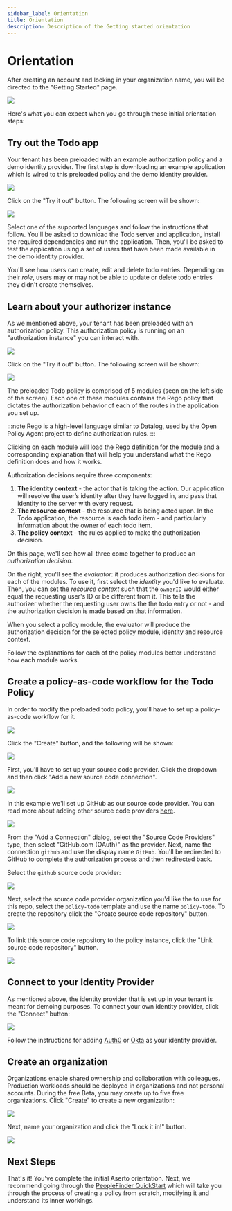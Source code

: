 ```yaml
---
sidebar_label: Orientation
title: Orientation
description: Description of the Getting started orientation
---
```


# Orientation

After creating an account and locking in your organization name, you will be directed to the "Getting Started" page.

<img src="/getting-started-page.png" />

Here's what you can expect when you go through these initial orientation steps:

## Try out the Todo app
Your tenant has been preloaded with an example authorization policy and a demo identity provider. The first step is downloading an example application which is wired to this preloaded policy and the demo identity provider.

<img src="/step-try-todo-app.png" />

Click on the "Try it out" button. The following screen will be shown:

<img src="/download-todo-app.png" />

Select one of the supported languages and follow the instructions that follow. You'll be asked to download the Todo server and application, install the required dependencies and run the application. Then, you'll be asked to test the application using a set of users that have been made available in the demo identity provider.

You'll see how users can create, edit and delete todo entries. Depending on their _role_, users may or may not be able to update or delete todo entries they didn't create themselves.

## Learn about your authorizer instance

As we mentioned above, your tenant has been preloaded with an authorization policy. This authorization policy is running on an "authorization instance" you can interact with.

<img src="/step-learn-about-authorizer.png" />

Click on the "Try it out" button. The following screen will be shown:

<img src="/todo-orientation-page.png" />

The preloaded Todo policy is comprised of 5 modules (seen on the left side of the screen). Each one of these modules contains the Rego policy that dictates the authorization behavior of each of the routes in the application you set up.

:::note
Rego is a high-level language similar to Datalog, used by the Open Policy Agent project to define authorization rules.
:::

Clicking on each module will load the Rego definition for the module and a corresponding explanation that will help you understand what the Rego definition does and how it works.

Authorization decisions require three components:

1. **The identity context** - the actor that is taking the action. Our application will resolve the user’s identity after they have logged in, and pass that identity to the server with every request.
2. **The resource context** - the resource that is being acted upon. In the Todo application, the resource is each todo item - and particularly information about the owner of each todo item.
3. **The policy context** - the rules applied to make the authorization decision.

On this page, we'll see how all three come together to produce an _authorization decision_.

On the right, you'll see the _evaluator_: it produces authorization decisions for each of the modules. To use it, first select the _identity_ you'd like to evaluate. Then, you can set the _resource context_ such that the `ownerID` would either equal the requesting user's ID or be different from it. This tells the authorizer whether the requesting user owns the the todo entry or not - and the authorization decision is made based on that information.

When you select a policy module, the evaluator will produce the authorization decision for the selected policy module, identity and resource context.

Follow the explanations for each of the policy modules better understand how each module works.

## Create a policy-as-code workflow for the Todo Policy

In order to modify the preloaded todo policy, you'll have to set up a policy-as-code workflow for it.

<img src="/step-create-policy-as-code-flow.png" />

Click the "Create" button, and the following will be shown:

<img src="/set-source-code-create-repo.png" />

First, you'll have to set up your source code provider. Click the dropdown and then click "Add a new source code connection".

<img src="/add-source-code-provider-dialog.png" />

In this example we'll set up GitHub as our source code provider. You can read more about adding other source code providers [here](/docs/v1/aserto-console/connections/overview).

<img src="/add-connection-scc-github.png" />

From the "Add a Connection" dialog, select the "Source Code Providers" type, then select "GitHub.com (OAuth)" as the provider. Next, name the connection `github` and use the display name `GitHub`. You'll be redirected to GitHub to complete the authorization process and then redirected back.

Select the `github` source code provider:

<img src="/select-github-connection.png" />

Next, select the source code provider organization you'd like the to use for this repo, select the `policy-todo` template and use the name `policy-todo`. To create the repository click the "Create source code repository" button.

<img src="/select-org-and-repo-todo.png" />

To link this source code repository to the policy instance, click the "Link source code repository" button.

<img src="/link-source-code-repo.png" />

## Connect to your Identity Provider

As mentioned above, the identity provider that is set up in your tenant is meant for demoing purposes. To connect your own identity provider, click the "Connect" button:

<img src="/step-connect-idp.png" />

Follow the instructions for adding [Auth0](/docs/v1/aserto-console/connections/setup-auth0) or [Okta](/docs/v1/aserto-console/connections/setup-okta) as your identity provider.

## Create an organization

Organizations enable shared ownership and collaboration with colleagues. Production workloads should be deployed in organizations and not personal accounts. During the free Beta, you may create up to five free organizations. Click "Create" to create a new organization:

<img src="/step-create-organization.png" />

Next, name your organization and click the "Lock it in!" button.

<img src="/create-organization-dialog.png" />

## Next Steps
That's it! You've complete the initial Aserto orientation. Next, we recommend going through the [PeopleFinder QuickStart](/docs/v1/getting-started/peoplefinder/peoplefinder-overview) which will take you through the process of creating a policy from scratch, modifying it and understand its inner workings.